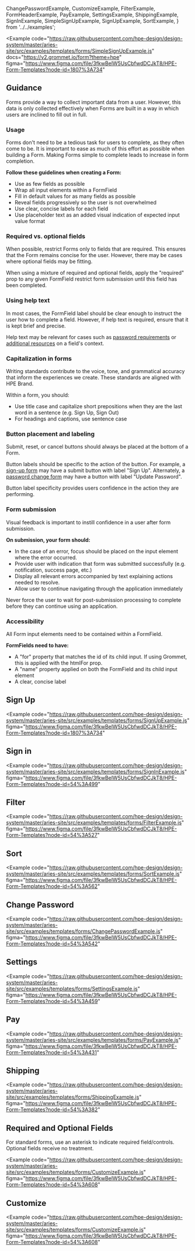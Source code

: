   ChangePasswordExample,
  CustomizeExample,
  FilterExample,
  FormHeaderExample,
  PayExample,
  SettingsExample,
  ShippingExample,
  SignInExample,
  SimpleSignUpExample,
  SignUpExample,
  SortExample,
} from '../../examples';

<Example
  code="https://raw.githubusercontent.com/hpe-design/design-system/master/aries-site/src/examples/templates/forms/SimpleSignUpExample.js"
  docs="https://v2.grommet.io/form?theme=hpe"
  figma="https://www.figma.com/file/3fkwBelW5UsCbfwdDCJkT8/HPE-Form-Templates?node-id=1807%3A734"
>
  <SimpleSignUpExample />
</Example>

## Guidance

Forms provide a way to collect important data from a user. However, this data is only collected effectively when Forms are built in a way in which users are inclined to fill out in full.

### Usage

Forms don't need to be a tedious task for users to complete, as they often come to be. It is important to ease as much of this effort as possible when building a Form. Making Forms simple to complete leads to increase in form completion.

**Follow these guidelines when creating a Form:**

- Use as few fields as possible
- Wrap all input elements within a FormField
- Fill in default values for as many fields as possible
- Reveal fields progressively so the user is not overwhelmed
- Use clear, concise labels for each field
- Use placeholder text as an added visual indication of expected input value format

### Required vs. optional fields

When possible, restrict Forms only to fields that are required. This ensures that the Form remains concise for the user. However, there may be cases where optional fields may be fitting.

When using a mixture of required and optional fields, apply the "required" prop to any given FormField restrict form submission until this field has been completed.

### Using help text

In most cases, the FormField label should be clear enough to instruct the user how to complete a field. However, if help text is required, ensure that it is kept brief and precise.

Help text may be relevant for cases such as [password requirements](#sign-up) or [additional resources](#customize) on a field's context.

### Capitalization in forms

Writing standards contribute to the voice, tone, and grammatical accuracy that inform the experiences we create. These standards are aligned with HPE Brand.

Within a form, you should:

- Use title case and capitalize short prepositions when they are the last word in a sentence (e.g. Sign Up, Sign Out)
- For headings and captions, use sentence case

### Button placement and labeling

Submit, reset, or cancel buttons should always be placed at the bottom of a Form.

Button labels should be specific to the action of the button. For example, a [sign-up form](#sign-up) may have a submit button with label "Sign Up". Alternately, a [password change form](#change-password) may have a button with label "Update Password".

Button label specificity provides users confidence in the action they are performing.

### Form submission

Visual feedback is important to instill confidence in a user after form submission.

**On submission, your form should:**

- In the case of an error, focus should be placed on the input element where the error occurred.
- Provide user with indication that form was submitted successfully (e.g. notification, success page, etc.)
- Display all relevant errors accompanied by text explaining actions needed to resolve.
- Allow user to continue navigating through the application immediately

Never force the user to wait for post-submission processing to complete before they can continue using an application.

### Accessibility

All Form input elements need to be contained within a FormField.

**FormFields need to have:**

- A "for" property that matches the id of its child input. If using Grommet, this is applied with the htmlFor prop.
- A "name" property applied on both the FormField and its child input element
- A clear, concise label

## Sign Up

<Example
  code="https://raw.githubusercontent.com/hpe-design/design-system/master/aries-site/src/examples/templates/forms/SignUpExample.js"
  figma="https://www.figma.com/file/3fkwBelW5UsCbfwdDCJkT8/HPE-Form-Templates?node-id=1807%3A734"
>
  <SignUpExample />
</Example>

## Sign in

<Example
  code="https://raw.githubusercontent.com/hpe-design/design-system/master/aries-site/src/examples/templates/forms/SignInExample.js"
  figma="https://www.figma.com/file/3fkwBelW5UsCbfwdDCJkT8/HPE-Form-Templates?node-id=54%3A499"
>
  <SignInExample />
</Example>

## Filter

<Example
  code="https://raw.githubusercontent.com/hpe-design/design-system/master/aries-site/src/examples/templates/forms/FilterExample.js"
  figma="https://www.figma.com/file/3fkwBelW5UsCbfwdDCJkT8/HPE-Form-Templates?node-id=54%3A527"
>
  <FilterExample />
</Example>

## Sort

<Example
  code="https://raw.githubusercontent.com/hpe-design/design-system/master/aries-site/src/examples/templates/forms/SortExample.js"
  figma="https://www.figma.com/file/3fkwBelW5UsCbfwdDCJkT8/HPE-Form-Templates?node-id=54%3A562"
>
  <SortExample />
</Example>

## Change Password

<Example
  code="https://raw.githubusercontent.com/hpe-design/design-system/master/aries-site/src/examples/templates/forms/ChangePasswordExample.js"
  figma="https://www.figma.com/file/3fkwBelW5UsCbfwdDCJkT8/HPE-Form-Templates?node-id=54%3A542"
>
  <ChangePasswordExample />
</Example>

## Settings

<Example
  code="https://raw.githubusercontent.com/hpe-design/design-system/master/aries-site/src/examples/templates/forms/SettingsExample.js"
  figma="https://www.figma.com/file/3fkwBelW5UsCbfwdDCJkT8/HPE-Form-Templates?node-id=54%3A459"
>
  <SettingsExample />
</Example>

## Pay

<Example
  code="https://raw.githubusercontent.com/hpe-design/design-system/master/aries-site/src/examples/templates/forms/PayExample.js"
  figma="https://www.figma.com/file/3fkwBelW5UsCbfwdDCJkT8/HPE-Form-Templates?node-id=54%3A431"
>
  <PayExample />
</Example>

## Shipping

<Example
  code="https://raw.githubusercontent.com/hpe-design/design-system/master/aries-site/src/examples/templates/forms/ShippingExample.js"
  figma="https://www.figma.com/file/3fkwBelW5UsCbfwdDCJkT8/HPE-Form-Templates?node-id=54%3A382"
>
  <ShippingExample />
</Example>

## Required and Optional Fields

For standard forms, use an asterisk to indicate required field/controls. 
Optional fields receive no treatment.

<Example
  code="https://raw.githubusercontent.com/hpe-design/design-system/master/aries-site/src/examples/templates/forms/CustomizeExample.js"
  figma="https://www.figma.com/file/3fkwBelW5UsCbfwdDCJkT8/HPE-Form-Templates?node-id=54%3A608"
>
  <FormHeaderExample />
</Example>

## Customize

<Example
  code="https://raw.githubusercontent.com/hpe-design/design-system/master/aries-site/src/examples/templates/forms/CustomizeExample.js"
  figma="https://www.figma.com/file/3fkwBelW5UsCbfwdDCJkT8/HPE-Form-Templates?node-id=54%3A608"
>
  <CustomizeExample />
</Example>
